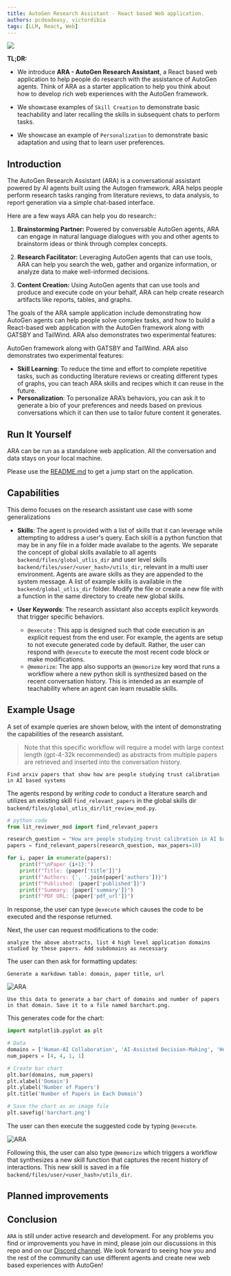 ```yaml
---
title: AutoGen Research Assistant - React based Web application.
authors: pcdeadeasy, victordibia
tags: [LLM, React, Web]
---
```


<img src="./img/ara_logo.svg">

**TL;DR:**

* We introduce **ARA - AutoGen Research Assistant**, a React based web application to help people do research with the assistance of AutoGen agents. Think of ARA as a starter application to help you think about how to develop rich web experiences with the AutoGen framework.

* We showcase examples of `Skill Creation` to demonstrate basic teachability and later recalling the skills in subsequent chats to perform tasks.

* We showcase an example of `Personalization` to demonstrate basic adaptation and using that to learn user preferences.

## Introduction

The AutoGen Research Assistant (ARA) is a conversational assistant powered by AI agents built using the Autogen framework. ARA helps people perform research tasks ranging from literature reviews, to data analysis, to report generation via a simple chat-based interface.

Here are a few ways ARA can help you do research::

1. **Brainstorming Partner:** Powered by conversable AutoGen agents, ARA can engage in natural language dialogues with you and other agents to brainstorm ideas or think through complex concepts.

2. **Research Facilitator:** Leveraging AutoGen agents that can use tools, ARA can help you search the web, gather and organize information, or analyze data to make well-informed decisions.

3. **Content Creation:** Using AutoGen agents that can use tools and produce and execute code on your behalf, ARA can help create research artifacts like reports, tables, and graphs.

The goals of the ARA sample application include demonstrating how AutoGen agents can help people solve complex tasks, and how to build a React-based web application with the AutoGen framework along with GATSBY and TailWind. ARA also demonstrates two experimental features:

AutoGen framework along with GATSBY and TailWind. ARA also demonstrates two experimental features:

* **Skill Learning**: To reduce the time and effort to complete repetitive tasks, such as conducting literature reviews or creating different types of graphs, you can teach ARA skills and recipes which it can reuse in the future.
* **Personalization**: To personalize ARA’s behaviors, you can ask it to generate a bio of your preferences and needs based on previous conversations which it can then use to tailor future content it generates.

## Run It Yourself

ARA can be run as a standalone web application. All the conversation and data stays on your local machine.

Please use the [README.md](https://github.com/microsoft/autogen/blob/main/samples/apps/README.md) to get a jump start on the application.

## Capabilities

This demo focuses on the research assistant use case with some generalizations

* **Skills**: The agent is provided with a list of skills that it can leverage while attempting to address a user's query. Each skill is a python function that may be in any file in a folder made availabe to the agents. We separate the concept of global skills available to all agents `backend/files/global_utlis_dir` and user level skills `backend/files/user/<user_hash>/utils_dir`, relevant in a multi user environment. Agents are aware skills as they are appended to the system message. A list of example skills is available in the `backend/global_utlis_dir` folder. Modify the file or create a new file with a function in the same directory to create new global skills.

* **User Keywords**: The research assistant also accepts explicit keywords that trigger specific behaviors.
  * `@execute` : This app is designed such that code execution is an explicit request from the end user. For example, the agents are setup to not execute generated code by default. Rather, the user can respond with `@execute` to execute the most recent code block or make modifications.
  * `@memorize`: The app also supports an `@memorize` key word that runs a workflow where a new python skill is synthesized based on the recent conversation history. This is intended as an example of teachability where an agent can learn reusable skills.

## Example Usage

A set of example queries are shown below, with the intent of demonstrating the capabilities of the research assistant.

> Note that this specific workflow will require a model with large context length (gpt-4-32k recommended) as abstracts from multiple papers are retrieved and inserted into the conversation history.

```
Find arxiv papers that show how are people studying trust calibration in AI based systems
```

The agents respond by _writing code_ to conduct a literature search and utilizes an existing skill `find_relevant_papers` in the global skills dir `backend/files/global_utlis_dir/lit_review_mod.py`.

```python
# python code
from lit_reviewer_mod import find_relevant_papers

research_question = "How are people studying trust calibration in AI based systems?"
papers = find_relevant_papers(research_question, max_papers=10)

for i, paper in enumerate(papers):
    print(f"\nPaper {i+1}:")
    print(f"Title: {paper['title']}")
    print(f"Authors: {', '.join(paper['authors'])}")
    print(f"Published: {paper['published']}")
    print(f"Summary: {paper['summary']}")
    print(f"PDF URL: {paper['pdf_url']}")
```

In response, the user can type `@execute` which causes the code to be executed and the response returned.

Next, the user can request modifications to the code:

```
analyze the above abstracts, list 4 high level application domains studied by these papers. Add subdomains as necessary
```

The user can then ask for formatting updates:

```
Generate a markdown table: domain, paper title, url
```

![ARA](./img/ara_markdown.png)

```
Use this data to generate a bar chart of domains and number of papers in that domain. Save it to a file named barchart.png.
```

This generates code for the chart:

```python
import matplotlib.pyplot as plt

# Data
domains = ['Human-AI Collaboration', 'AI-Assisted Decision-Making', 'Human-Robot Interaction (HRI)', 'Explainable AI (XAI)']
num_papers = [4, 4, 1, 1]

# Create bar chart
plt.bar(domains, num_papers)
plt.xlabel('Domain')
plt.ylabel('Number of Papers')
plt.title('Number of Papers in Each Domain')

# Save the chart as an image file
plt.savefig('barchart.png')
```

The user can then execute the suggested code by typing `@execute`.

![ARA](./img/ara.png)

Following this, the user can also type `@memorize` which triggers a workflow that synthesizes a new skill function that captures the recent history of interactions. This new skill is saved in a file `backend/files/user/<user_hash>/utils_dir`.

## Planned improvements

## Conclusion

`ARA` is still under active research and development. For any problems you find or improvements you have in mind, please join our discussions in this repo and on our [Discord channel](https://discord.gg/pAbnFJrkgZ). We look forward to seeing how you and the rest of the community can use different agents and create new web based experiences with AutoGen!
